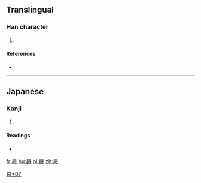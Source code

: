 ==Translingual==

===Han character===
{{Han char|rn=73|rad=曰|as=07|sn=11|four=|canj=日弓戈手 (ANIQ)}}

# {{defn|Han|sort=曰07}}

====References====
* {{Han ref|kx=0503.011|hdz=21508.161|uh=66FB|ud=26363}}

----

==Japanese==

===Kanji===
{{ja-kanji|grade=|rs=曰07}}

# {{defn|lang=ja|sort=曰07}}

====Readings====
* {{ja-readings|on=[[しょう]] (shō)|kun=[[のぼる]] (noboru)}}

[[Category:Japanese-only CJKV Characters|曰+07]]

[[fr:曻]]
[[hu:曻]]
[[pl:曻]]
[[zh:曻]]